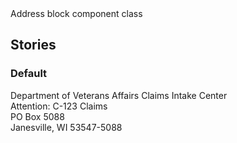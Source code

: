 
<Meta title="Components/Address block" id="components/address-block"/>

<Title>Address block</Title>
<Subtitle>Address block component class</Subtitle>
<MaturityScale
  category={additionalDocs['Address block'].maturityCategory}
  level={additionalDocs['Address block'].maturityLevel}
/>
<Guidance
  href={additionalDocs['Address block'].guidanceHref}
  name={additionalDocs['Address block'].guidanceName}
/>

## Stories

### Default

<Canvas>
  <Story name="Default">
    <p className="va-address-block">
      Department of Veterans Affairs Claims Intake Center <br />
      Attention: C-123 Claims
      <br />
      PO Box 5088
      <br />
      Janesville, WI 53547-5088
      <br />
    </p>
  </Story>
</Canvas>
